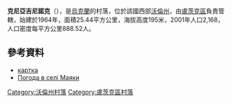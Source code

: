 {{coord|50|47|49|N|25|16|4|E|scale:30000|display=title}}

'''克尼亞吉尼諾克'''（{{lang-uk|Княгининок}}），是[[烏克蘭|烏克蘭]]的村落，位於該國西部[[沃倫州|沃倫州]]，由[[盧茨克區|盧茨克區]]負責管轄，始建於1964年，面積25.44平方公里，海拔高度195米，2001年人口2,168，人口密度每平方公里888.52人。

==參考資料==
* [http://gska2.rada.gov.ua/pls/z7502/A005?rdat1=22.02.2010&rf7571=4094 картка]{{dead link|date=2017年11月 |bot=InternetArchiveBot |fix-attempted=yes }}
* [http://weather.in.ua/ua/volynskaja/15304 Погода в селі Маяки] {{Wayback|url=http://weather.in.ua/ua/volynskaja/15304 |date=20161214120741 }}

[[Category:沃倫州村落|Category:沃倫州村落]]
[[Category:盧茨克區村落|Category:盧茨克區村落]]


{{Volyn-geo-stub}}